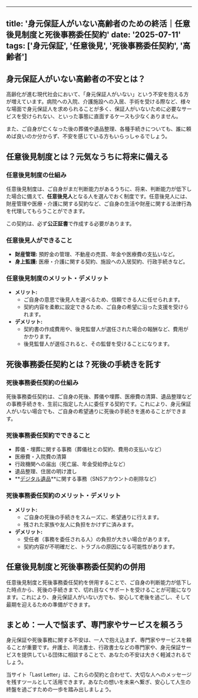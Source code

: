 
---
title: '身元保証人がいない高齢者のための終活｜任意後見制度と死後事務委任契約'
date: '2025-07-11'
tags: ['身元保証', '任意後見', '死後事務委任契約', '高齢者']
---

## 身元保証人がいない高齢者の不安とは？

高齢化が進む現代社会において、「身元保証人がいない」という不安を抱える方が増えています。病院への入院、介護施設への入居、手術を受ける際など、様々な場面で身元保証人を求められることが多く、保証人がいないために必要なサービスを受けられない、といった事態に直面するケースも少なくありません。

また、ご自身が亡くなった後の葬儀や遺品整理、各種手続きについても、誰に頼めば良いのか分からず、不安を感じている方もいらっしゃるでしょう。

## 任意後見制度とは？元気なうちに将来に備える

### 任意後見制度の仕組み

任意後見制度は、ご自身がまだ判断能力があるうちに、将来、判断能力が低下した場合に備えて、**任意後見人**となる人を選んでおく制度です。任意後見人には、財産管理や医療・介護に関する契約など、ご自身の生活や財産に関する法律行為を代理してもらうことができます。

この契約は、必ず**公正証書**で作成する必要があります。

### 任意後見人ができること

*   **財産管理:** 預貯金の管理、不動産の売買、年金や医療費の支払いなど。
*   **身上監護:** 医療・介護に関する契約、施設への入居契約、行政手続きなど。

### 任意後見制度のメリット・デメリット

*   **メリット:**
    *   ご自身の意思で後見人を選べるため、信頼できる人に任せられます。
    *   契約内容を柔軟に設定できるため、ご自身の希望に沿った支援を受けられます。
*   **デメリット:**
    *   契約書の作成費用や、後見監督人が選任された場合の報酬など、費用がかかります。
    *   後見監督人が選任されると、その監督を受けることになります。

## 死後事務委任契約とは？死後の手続きを託す

### 死後事務委任契約の仕組み

死後事務委任契約は、ご自身の死後、葬儀や埋葬、医療費の清算、遺品整理などの事務手続きを、生前に指定した人に委任する契約です。これにより、身元保証人がいない場合でも、ご自身の希望通りに死後の手続きを進めることができます。

### 死後事務委任契約でできること

*   葬儀・埋葬に関する事務（葬儀社との契約、費用の支払いなど）
*   医療費・入院費の清算
*   行政機関への届出（死亡届、年金受給停止など）
*   遺品整理、住居の明け渡し
*   **[デジタル遺品](/articles/digital-legacy-management-guide)**に関する事務（SNSアカウントの削除など）

### 死後事務委任契約のメリット・デメリット

*   **メリット:**
    *   ご自身の死後の手続きをスムーズに、希望通りに行えます。
    *   残された家族や友人に負担をかけずに済みます。
*   **デメリット:**
    *   受任者（事務を委任される人）の負担が大きい場合があります。
    *   契約内容が不明確だと、トラブルの原因になる可能性があります。

## 任意後見制度と死後事務委任契約の併用

任意後見制度と死後事務委任契約を併用することで、ご自身の判断能力が低下した時点から、死後の手続きまで、切れ目なくサポートを受けることが可能になります。これにより、身元保証人がいない方でも、安心して老後を過ごし、そして最期を迎えるための準備ができます。

## まとめ：一人で悩まず、専門家やサービスを頼ろう

身元保証や死後事務に関する不安は、一人で抱え込まず、専門家やサービスを頼ることが重要です。弁護士、司法書士、行政書士などの専門家や、身元保証サービスを提供している団体に相談することで、あなたの不安は大きく軽減されるでしょう。

当サイト「Last Letter」は、これらの契約と合わせて、大切な人へのメッセージを残すツールとして活用できます。あなたの想いを未来へ繋ぎ、安心して人生の終盤を過ごすための一歩を踏み出しましょう。
